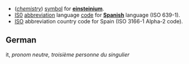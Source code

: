 *(''[[chemistry]]'') [[symbol]] for '''[[einsteinium]]'''.
*[[IS0]] [[abbreviation]] language [[code]] for '''[[Spanish]]''' language (ISO 639-1).
*[[ISO]] abbreviation country code for Spain (ISO 3166-1 Alpha-2 code). 
==German==
it, 
''pronom neutre, troisième personne du singulier''